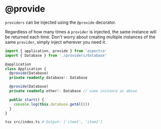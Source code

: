 # @provide

`providers` can be injected using the `@provide` decorator.

Regardless of how many times a `provider` is injected, the same instance will
be returned each time. Don't worry about creating multiple instances of the
same `provider`, simply inject wherever you need it.

```typescript filename="src/index.ts"
import { application, provide } from 'aspectra'
import { Database } from './providers/database'

@application
class Application {
  @provide(Database)
  private readonly database!: Database

  @provide(Database)
  private readonly other!: Database // same instance as above

  public start() {
    console.log(this.database.getAll())
  }
}
```

```bash
tsx src/index.ts # Output: ['item1', 'item2']
```
